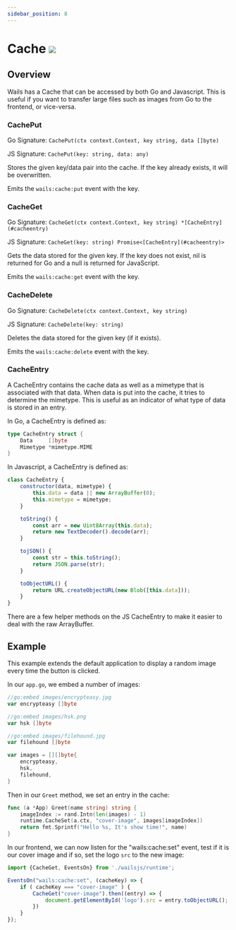 ```yaml
---
sidebar_position: 8
---
```


# Cache <img src="http://badges.github.io/stability-badges/dist/experimental.svg"/>



## Overview

Wails has a Cache that can be accessed by both Go and Javascript. This is useful if you want to transfer large files
such as images from Go to the frontend, or vice-versa.

### CachePut

Go Signature: `CachePut(ctx context.Context, key string, data []byte)`

JS Signature: `CachePut(key: string, data: any)`

Stores the given key/data pair into the cache. If the key already exists, it will be overwritten.

Emits the `wails:cache:put` event with the key.

### CacheGet

Go Signature: `CacheGet(ctx context.Context, key string) *[CacheEntry](#cacheentry)`

JS Signature: `CacheGet(key: string) Promise<[CacheEntry](#cacheentry)>`

Gets the data stored for the given key. If the key does not exist, nil is returned for Go and a null is returned for JavaScript.

Emits the `wails:cache:get` event with the key.

### CacheDelete

Go Signature: `CacheDelete(ctx context.Context, key string)`

JS Signature: `CacheDelete(key: string)`

Deletes the data stored for the given key (if it exists).

Emits the `wails:cache:delete` event with the key.

### CacheEntry

A CacheEntry contains the cache data as well as a mimetype that is associated with that data. When data is put into the
cache, it tries to determine the mimetype. This is useful as an indicator of what type of data is stored in an entry.

In Go, a CacheEntry is defined as:
```go
type CacheEntry struct {
	Data     []byte
	Mimetype *mimetype.MIME
}
```
In Javascript, a CacheEntry is defined as:
```js
class CacheEntry {
    constructor(data, mimetype) {
        this.data = data || new ArrayBuffer(0);
        this.mimetype = mimetype;
    }

    toString() {
        const arr = new Uint8Array(this.data);
        return new TextDecoder().decode(arr);
    }

    tojSON() {
        const str = this.toString();
        return JSON.parse(str);
    }

    toObjectURL() {
        return URL.createObjectURL(new Blob([this.data]));
    }
}
```
There are a few helper methods on the JS CacheEntry to make it easier to deal with the raw ArrayBuffer.

## Example

This example extends the default application to display a random image every time the button is clicked.

In our `app.go`, we embed a number of images:

```go
//go:embed images/encrypteasy.jpg
var encrypteasy []byte

//go:embed images/hsk.png
var hsk []byte

//go:embed images/filehound.jpg
var filehound []byte

var images = [][]byte{
	encrypteasy,
	hsk,
	filehound,
}
````

Then in our `Greet` method, we set an entry in the cache:

```go
func (a *App) Greet(name string) string {
	imageIndex := rand.Intn(len(images) - 1)
	runtime.CacheSet(a.ctx, "cover-image", images[imageIndex])
	return fmt.Sprintf("Hello %s, It's show time!", name)
}
```

In our frontend, we can now listen for the "wails:cache:set" event, test if it is our cover image and if so,
set the logo `src` to the new image:

```js
import {CacheGet, EventsOn} from './wailsjs/runtime';

EventsOn("wails:cache:set", (cacheKey) => {
    if ( cacheKey === "cover-image" ) {
        CacheGet("cover-image").then((entry) => {
            document.getElementById('logo').src = entry.toObjectURL();
        })
    }
});
```

